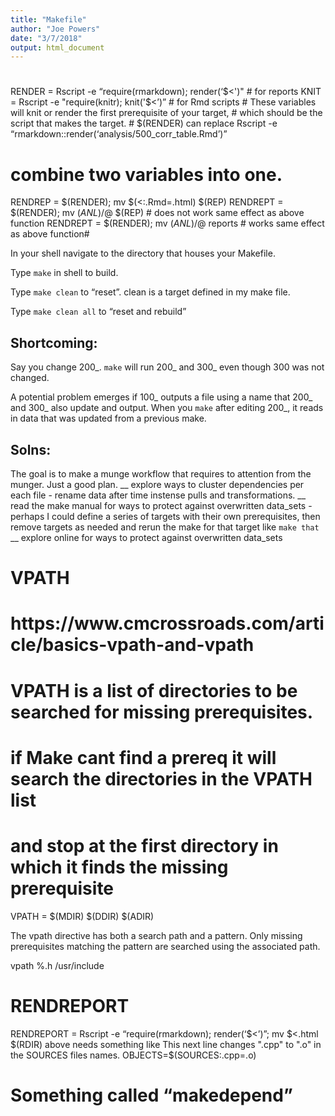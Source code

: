 ```yaml
---
title: "Makefile"
author: "Joe Powers"
date: "3/7/2018"
output: html_document
---
```


# 
RENDER = Rscript -e "require(rmarkdown); render('$<')" # for reports
KNIT = Rscript -e "require(knitr); knit('$<')" # for Rmd scripts
# These variables will knit or render the first prerequisite of your target,
# which should be the script that makes the target. 
# $(RENDER) can replace Rscript -e "rmarkdown::render('analysis/500_corr_table.Rmd')"

# combine two variables into one.
RENDREP = $(RENDER); mv $(<:.Rmd=.html) $(REP)
RENDREPT = $(RENDER); mv $(ANL)/$@ $(REP) # does not work same effect as above function
RENDREPT = $(RENDER); mv $(ANL)/$@ reports # works same effect as above function#


In your shell navigate to the directory that houses your Makefile.

Type `make` in shell to build.

Type `make clean` to "reset". clean is a target defined in my make file. 

Type `make clean all` to "reset and rebuild"

## Shortcoming:
Say you change 200_. `make` will run 200_ and 300_ even though 300 was not changed.

A potential problem emerges if 100_ outputs a file using a name that 200_ and 300_ also update and output. When you `make` after editing 200_, it reads in data that was updated from a previous make.

## Solns:
The goal is to make a munge workflow that requires to attention from the munger. Just a good plan. 
__ explore ways to cluster dependencies per each file
  - rename data after time instense pulls and transformations. 
__ read the make manual for ways to protect against overwritten data_sets
  - perhaps I could define a series of targets with their own prerequisites, then remove targets as needed and rerun the make for that target like `make that`
__ explore online for ways to protect against overwritten data_sets

# VPATH

# https://www.cmcrossroads.com/article/basics-vpath-and-vpath
#  VPATH is a list of directories to be searched for missing prerequisites.
# if Make cant find a prereq it will search the directories in the VPATH list
# and stop at the first directory in which it finds the missing prerequisite

VPATH = $(MDIR) $(DDIR) $(ADIR)

The vpath directive has both a search path and a pattern.  Only missing 
prerequisites matching the pattern are searched using the associated path.

vpath %.h /usr/include

# RENDREPORT
RENDREPORT = Rscript -e "require(rmarkdown); render('$<')"; mv $<.html $(RDIR)
above needs something like 
This next line changes ".cpp" to ".o" in the SOURCES files names.
OBJECTS=$(SOURCES:.cpp=.o) 

# Something called "makedepend"